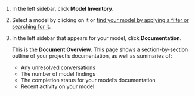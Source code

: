 1. In the left sidebar, click **Model Inventory**.

1. Select a model by clicking on it or [find your model by applying a filter or searching for it](/guide/model-inventory/working-with-model-inventory.qmd#search-filter-and-sort-models).

1. In the left sidebar that appears for your model, click **Documentation**. 

   This is the **Document Overview**. This page shows a section-by-section outline of your project's documentation, as well as summaries of: 

   - Any unresolved conversations
   - The number of model findings
   - The completion status for your model's documentation
   - Recent activity on your model
